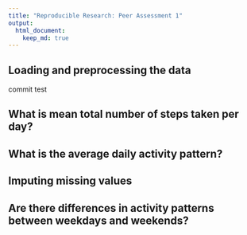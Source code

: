 ```yaml
---
title: "Reproducible Research: Peer Assessment 1"
output: 
  html_document:
    keep_md: true
---
```



## Loading and preprocessing the data
commit test


## What is mean total number of steps taken per day?



## What is the average daily activity pattern?



## Imputing missing values



## Are there differences in activity patterns between weekdays and weekends?
